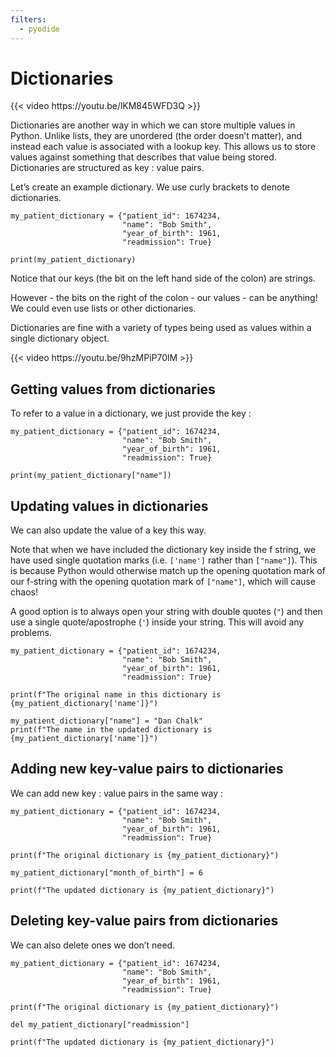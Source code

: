 ```yaml
---
filters:
  - pyodide
---
```


# Dictionaries

{{< video https://youtu.be/lKM845WFD3Q >}}

Dictionaries are another way in which we can store multiple values in Python.  Unlike lists, they are unordered (the order doesn’t matter), and instead each value is associated with a lookup key.  This allows us to store values against something that describes that value being stored.  Dictionaries are structured as key : value pairs.

Let’s create an example dictionary.  We use curly brackets to denote dictionaries.

```pyodide-python
my_patient_dictionary = {"patient_id": 1674234,
                         "name": "Bob Smith",
                         "year_of_birth": 1961,
                         "readmission": True}

print(my_patient_dictionary)
```

:::{.callout-tip}
Notice that our keys (the bit on the left hand side of the colon) are strings.

However - the bits on the right of the colon - our values - can be anything! We could even use lists or other dictionaries.

Dictionaries are fine with a variety of types being used as values within a single dictionary object.
:::

{{< video https://youtu.be/9hzMPiP70lM >}}

## Getting values from dictionaries

To refer to a value in a dictionary, we just provide the key :

```pyodide-python
my_patient_dictionary = {"patient_id": 1674234,
                         "name": "Bob Smith",
                         "year_of_birth": 1961,
                         "readmission": True}

print(my_patient_dictionary["name"])
```

## Updating values in dictionaries

We can also update the value of a key this way.

:::{.callout-tip}
Note that when we have included the dictionary key inside the f string, we have used single quotation marks
(i.e. `['name']` rather than `["name"]`).
This is because Python would otherwise match up the opening quotation mark of our f-string with the opening quotation mark of `["name"]`, which will cause chaos!

A good option is to always open your string with double quotes (`"`) and then use a single quote/apostrophe (`'`) inside your string. This will avoid any problems.
:::

```pyodide-python
my_patient_dictionary = {"patient_id": 1674234,
                         "name": "Bob Smith",
                         "year_of_birth": 1961,
                         "readmission": True}

print(f"The original name in this dictionary is {my_patient_dictionary['name']}")

my_patient_dictionary["name"] = "Dan Chalk"
print(f"The name in the updated dictionary is {my_patient_dictionary['name']}")
```

## Adding new key-value pairs to dictionaries

We can add new key : value pairs in the same way :

```pyodide-python
my_patient_dictionary = {"patient_id": 1674234,
                         "name": "Bob Smith",
                         "year_of_birth": 1961,
                         "readmission": True}

print(f"The original dictionary is {my_patient_dictionary}")

my_patient_dictionary["month_of_birth"] = 6

print(f"The updated dictionary is {my_patient_dictionary}")
```

## Deleting key-value pairs from dictionaries

We can also delete ones we don't need.

```pyodide-python
my_patient_dictionary = {"patient_id": 1674234,
                         "name": "Bob Smith",
                         "year_of_birth": 1961,
                         "readmission": True}

print(f"The original dictionary is {my_patient_dictionary}")

del my_patient_dictionary["readmission"]

print(f"The updated dictionary is {my_patient_dictionary}")
```
